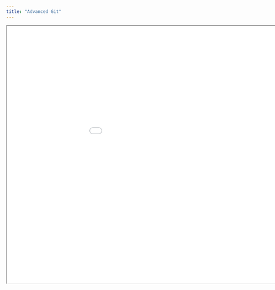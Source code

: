 ```yaml
---
title: "Advanced Git"
---
```


```{=html}
<iframe width="1050" height="700" src="../../static/slides/2024-01-11_advanced-git.html"></iframe>
```